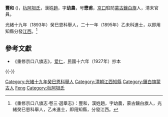 '''豐和''' ({{bd|1873年| |? }})，[[杭阿坦氏|杭阿坦氏]]，漢姓[[趙|趙]]，字'''幼農'''，号'''懋甫'''，[[京口|京口]]駐防[[蒙古|蒙古]][[鑲白旗|鑲白旗]]人，清末官員。

光緒十九年（1893年）癸巳恩科舉人，二十一年（1895年）乙未科進士，以即用知縣分發[[江西|江西]]。<ref>《重修京口八旗志·卷三·選舉志》：豐和，漢姓趙，字幼農，蒙古鑲白旗人，光緒癸巳恩科舉人，乙未進士，即用知縣，分發江西。</ref>

==參考文獻==
{{reflist}}
*《重修京口八旗志》，[[愛仁_(光緒進士)|爱仁]]，民國十六年（1927年）抄本

{{-}}
{{光緒二十一年乙未科殿試金榜}}
{{DEFAULTSORT:Feng豐}}
[[Category:光緒十九年癸巳恩科舉人|Category:光緒十九年癸巳恩科舉人]]
[[Category:清朝江西知縣|Category:清朝江西知縣]]
[[Category:鑲白旗蒙古人|Category:鑲白旗蒙古人]]
[[Category:赵姓|Feng]]
[[Category:杭阿坦氏|Category:杭阿坦氏]]